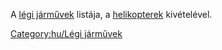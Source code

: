 

A [[hu/Manual/Base Set/Vehicles/Légi járművek|légi járművek]] listája, a [[:Category:hu/Helikopterek|helikopterek]] kivételével.

[[Category:hu/Légi járművek]]